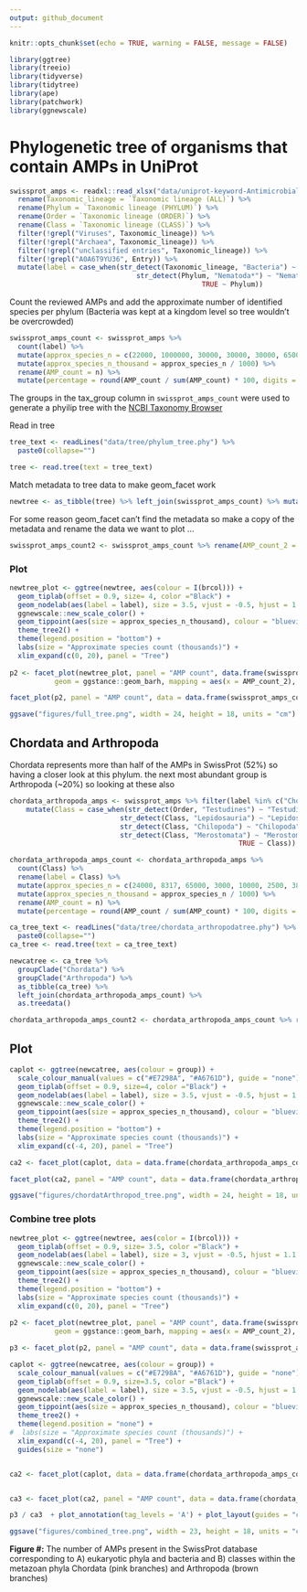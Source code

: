 ```yaml
---
output: github_document
---
```


```r
knitr::opts_chunk$set(echo = TRUE, warning = FALSE, message = FALSE)
```

```r
library(ggtree)
library(treeio)
library(tidyverse)
library(tidytree)
library(ape)
library(patchwork)
library(ggnewscale)
```

# Phylogenetic tree of organisms that contain AMPs in UniProt 

```r
swissprot_amps <- readxl::read_xlsx("data/uniprot-keyword-Antimicrobial+[KW-0929]-reviewed-April2021.xlsx") %>%
  rename(Taxonomic_lineage = `Taxonomic lineage (ALL)`) %>%
  rename(Phylum = `Taxonomic lineage (PHYLUM)`) %>%
  rename(Order = `Taxonomic lineage (ORDER)`) %>%
  rename(Class = `Taxonomic lineage (CLASS)`) %>%
  filter(!grepl("Viruses", Taxonomic_lineage)) %>%
  filter(!grepl("Archaea", Taxonomic_lineage)) %>%
  filter(!grepl("unclassified entries", Taxonomic_lineage)) %>%
  filter(!grepl("A0A6T9YU36", Entry)) %>%
  mutate(label = case_when(str_detect(Taxonomic_lineage, "Bacteria") ~ "Bacteria",
                               str_detect(Phylum, "Nematoda*") ~ "Nematoda",
                                               TRUE ~ Phylum))
```

Count the reviewed AMPs and add the approximate number of identified species per phylum (Bacteria was kept at a kingdom level so tree wouldn't be overcrowded)
```r
swissprot_amps_count <- swissprot_amps %>%
  count(label) %>%
  mutate(approx_species_n = c(22000, 1000000, 30000, 30000, 30000, 65000, 11000, 7000, 2400, 85000, 261, 20000, 20000, 500000)) %>%
  mutate(approx_species_n_thousand = approx_species_n / 1000) %>%
  rename(AMP_count = n) %>%
  mutate(percentage = round(AMP_count / sum(AMP_count) * 100, digits = 2))

```


The groups in the tax_group column in `swissprot_amps_count` were used to generate a phyilip tree with the [NCBI Taxonomy Browser](https://www.ncbi.nlm.nih.gov/Taxonomy/CommonTree/wwwcmt.cgi) 

Read in tree 
```r
tree_text <- readLines("data/tree/phylum_tree.phy") %>%
  paste0(collapse="")

tree <- read.tree(text = tree_text)
```

Match metadata to tree data to make geom_facet work 

```r
newtree <- as_tibble(tree) %>% left_join(swissprot_amps_count) %>% mutate(brcol = case_when(label == "Chordata" ~ "#E7298A", label == "Arthropoda" ~ "#A6761D", TRUE ~ "black")) %>% as.treedata()

```

For some reason geom_facet can't find the metadata so make a copy of the metadata and rename the data we want to plot ...
```r
swissprot_amps_count2 <- swissprot_amps_count %>% rename(AMP_count_2 = AMP_count)
```


### Plot 


```r
newtree_plot <- ggtree(newtree, aes(colour = I(brcol))) +
  geom_tiplab(offset = 0.9, size= 4, color ="Black") +
  geom_nodelab(aes(label = label), size = 3.5, vjust = -0.5, hjust = 1.1 ) +
  ggnewscale::new_scale_color() +
  geom_tippoint(aes(size = approx_species_n_thousand), colour = "blueviolet") +
  theme_tree2() +
  theme(legend.position = "bottom") +
  labs(size = "Approximate species count (thousands)") +
  xlim_expand(c(0, 20), panel = "Tree")
  
p2 <- facet_plot(newtree_plot, panel = "AMP count", data.frame(swissprot_amps_count2),
           geom = ggstance::geom_barh, mapping = aes(x = AMP_count_2), fill = "forestgreen", stat = "identity", width = .3) 

facet_plot(p2, panel = "AMP count", data = data.frame(swissprot_amps_count2), geom = geom_text, mapping = aes(x = AMP_count_2 + 80, label = AMP_count_2), size = 3)
```


```r
ggsave("figures/full_tree.png", width = 24, height = 18, units = "cm")
```


## Chordata and Arthropoda 


Chordata represents more than half of the AMPs in SwissProt (52%) so having a closer look at this phylum. the next most abundant group is Arthropoda (~20%) so looking at these also

```r
chordata_arthropoda_amps <- swissprot_amps %>% filter(label %in% c("Chordata", "Arthropoda")) %>%
    mutate(Class = case_when(str_detect(Order, "Testudines") ~ "Testudines",
                           str_detect(Class, "Lepidosauria") ~ "Lepidosauria",
                           str_detect(Class, "Chilopoda") ~ "Chilopoda",
                           str_detect(Class, "Merostomata") ~ "Merostomata",
                                                        TRUE ~ Class))

chordata_arthropoda_amps_count <- chordata_arthropoda_amps %>%
  count(Class) %>%
  rename(label = Class) %>% 
  mutate(approx_species_n = c(24000, 8317, 65000, 3000, 10000, 2500, 38, 900000, 9000, 30, 25000, 6495, 4, 300 )) %>%
  mutate(approx_species_n_thousand = approx_species_n / 1000) %>%
  rename(AMP_count = n) %>%
  mutate(percentage = round(AMP_count / sum(AMP_count) * 100, digits = 2)) 
```


```r
ca_tree_text <- readLines("data/tree/chordata_arthropodatree.phy") %>%
  paste0(collapse="")
ca_tree <- read.tree(text = ca_tree_text)

newcatree <- ca_tree %>% 
  groupClade("Chordata") %>% 
  groupClade("Arthropoda") %>%
  as_tibble(ca_tree) %>%
  left_join(chordata_arthropoda_amps_count) %>% 
  as.treedata()

chordata_arthropoda_amps_count2 <- chordata_arthropoda_amps_count %>% rename(AMP_count2 = AMP_count)
```


## Plot 

```r
caplot <- ggtree(newcatree, aes(colour = group)) +
  scale_colour_manual(values = c("#E7298A", "#A6761D"), guide = "none") + 
  geom_tiplab(offset = 0.9, size=4, color ="Black") +
  geom_nodelab(aes(label = label), size = 3.5, vjust = -0.5, hjust = 1.1, colour = "black" ) +
  ggnewscale::new_scale_color() + 
  geom_tippoint(aes(size = approx_species_n_thousand), colour = "blueviolet") +
  theme_tree2() +
  theme(legend.position = "bottom") +
  labs(size = "Approximate species count (thousands)") +
  xlim_expand(c(-4, 20), panel = "Tree") 

ca2 <- facet_plot(caplot, data = data.frame(chordata_arthropoda_amps_count2), panel = "AMP count", geom = ggstance::geom_barh, mapping = aes(x = AMP_count2), fill = "forestgreen", stat = "identity", width = .3)

facet_plot(ca2, panel = "AMP count", data = data.frame(chordata_arthropoda_amps_count2), geom = geom_text, mapping = aes(x = AMP_count2 + 40, label = AMP_count2), size = 3)
```

```r
ggsave("figures/chordatArthropod_tree.png", width = 24, height = 18, units = "cm")
```

### Combine tree plots


```r
newtree_plot <- ggtree(newtree, aes(color = I(brcol))) + 
  geom_tiplab(offset = 0.9, size= 3.5, color ="Black") +
  geom_nodelab(aes(label = label), size = 3, vjust = -0.5, hjust = 1.1 ) +
  ggnewscale::new_scale_color() + 
  geom_tippoint(aes(size = approx_species_n_thousand), colour = "blueviolet") +
  theme_tree2() +
  theme(legend.position = "bottom") +
  labs(size = "Approximate species count (thousands)") +
  xlim_expand(c(0, 20), panel = "Tree")
  
p2 <- facet_plot(newtree_plot, panel = "AMP count", data.frame(swissprot_amps_count2),
           geom = ggstance::geom_barh, mapping = aes(x = AMP_count_2), fill = "forestgreen", stat = "identity", width = .3) 

p3 <- facet_plot(p2, panel = "AMP count", data = data.frame(swissprot_amps_count2), geom = geom_text, mapping = aes(x = AMP_count_2 + 80, label = AMP_count_2), size = 3)

caplot <- ggtree(newcatree, aes(colour = group)) +
  scale_colour_manual(values = c("#E7298A", "#A6761D"), guide = "none") + 
  geom_tiplab(offset = 0.9, size=3.5, color ="Black") +
  geom_nodelab(aes(label = label), size = 3.5, vjust = -0.5, hjust = 1.1, colour = "black" ) +
  ggnewscale::new_scale_color() + 
  geom_tippoint(aes(size = approx_species_n_thousand), colour = "blueviolet") +
  theme_tree2() +
  theme(legend.position = "none") +
#  labs(size = "Approximate species count (thousands)") +
  xlim_expand(c(-4, 20), panel = "Tree") +
  guides(size = "none")


ca2 <- facet_plot(caplot, data = data.frame(chordata_arthropoda_amps_count2), panel = "AMP count", geom = ggstance::geom_barh, mapping = aes(x = AMP_count2), fill = "forestgreen", stat = "identity", width = .3) 


ca3 <- facet_plot(ca2, panel = "AMP count", data = data.frame(chordata_arthropoda_amps_count2), geom = geom_text, mapping = aes(x = AMP_count2 + 40, label = AMP_count2), size = 3)

p3 / ca3  + plot_annotation(tag_levels = 'A') + plot_layout(guides = "collect") & theme(legend.position = 'bottom') 


```


```r
ggsave("figures/combined_tree.png", width = 23, height = 18, units = "cm")
```

**Figure #:** The number of AMPs present in the SwissProt database corresponding to A) eukaryotic phyla and bacteria and B) classes within the metazoan phyla Chordata (pink branches) and Arthropoda (brown branches)




